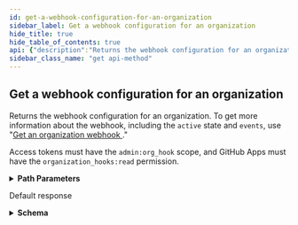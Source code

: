 ```yaml
---
id: get-a-webhook-configuration-for-an-organization
sidebar_label: Get a webhook configuration for an organization
hide_title: true
hide_table_of_contents: true
api: {"description":"Returns the webhook configuration for an organization. To get more information about the webhook, including the `active` state and `events`, use \"[Get an organization webhook ](/rest/reference/orgs#get-an-organization-webhook).\"\n\nAccess tokens must have the `admin:org_hook` scope, and GitHub Apps must have the `organization_hooks:read` permission.","externalDocs":{"description":"API method documentation","url":"https://docs.github.com/rest/reference/orgs#get-a-webhook-configuration-for-an-organization"},"operationId":"orgs/get-webhook-config-for-org","parameters":[{"in":"path","name":"org","required":true,"schema":{"type":"string"}},{"in":"path","name":"hook_id","required":true,"schema":{"type":"integer"}}],"responses":{"200":{"content":{"application/json":{"examples":{"default":{"value":{"content_type":"json","insecure_ssl":"0","secret":"********","url":"https://example.com/webhook"}}},"schema":{"description":"Configuration object of the webhook","properties":{"content_type":{"description":"The media type used to serialize the payloads. Supported values include `json` and `form`. The default is `form`.","example":"\"json\"","type":"string"},"insecure_ssl":{"description":"Determines whether the SSL certificate of the host for `url` will be verified when delivering payloads. Supported values include `0` (verification is performed) and `1` (verification is not performed). The default is `0`. **We strongly recommend not setting this to `1` as you are subject to man-in-the-middle and other attacks.**","example":"\"0\"","type":"string"},"secret":{"description":"If provided, the `secret` will be used as the `key` to generate the HMAC hex digest value for [delivery signature headers](https://docs.github.com/webhooks/event-payloads/#delivery-headers).","example":"\"********\"","type":"string"},"url":{"description":"The URL to which the payloads will be delivered.","example":"https://example.com/webhook","format":"uri","type":"string"}},"title":"Webhook Configuration","type":"object"}}},"description":"Default response"}},"tags":["orgs"],"x-github":{"category":"orgs","enabledForGitHubApps":true,"githubCloudOnly":false,"previews":[],"subcategory":"webhooks"},"method":"get","path":"/orgs/{org}/hooks/{hook_id}/config","servers":[{"url":"https://api.github.com"}],"info":{"contact":{"name":"Support","url":"https://support.github.com/contact"},"description":"GitHub's v3 REST API.","license":{"name":"MIT","url":"https://spdx.org/licenses/MIT"},"termsOfService":"https://docs.github.com/articles/github-terms-of-service","title":"GitHub v3 REST API","version":"1.1.4","x-apisguru-categories":["collaboration","developer_tools"],"x-logo":{"url":"https://twitter.com/github/profile_image?size=original"},"x-origin":[{"format":"openapi","url":"https://raw.githubusercontent.com/github/rest-api-description/main/descriptions/api.github.com/api.github.com.json","version":"3.0"}],"x-providerName":"github.com"},"postman":{"name":"Get a webhook configuration for an organization","description":{"content":"Returns the webhook configuration for an organization. To get more information about the webhook, including the `active` state and `events`, use \"[Get an organization webhook ](/rest/reference/orgs#get-an-organization-webhook).\"\n\nAccess tokens must have the `admin:org_hook` scope, and GitHub Apps must have the `organization_hooks:read` permission.","type":"text/plain"},"url":{"path":["orgs",":org","hooks",":hook_id","config"],"host":["{{baseUrl}}"],"query":[],"variable":[{"disabled":false,"description":{"content":"(Required) ","type":"text/plain"},"type":"any","value":"","key":"org"},{"disabled":false,"description":{"content":"(Required) ","type":"text/plain"},"type":"any","value":"","key":"hook_id"}]},"header":[{"key":"Accept","value":"application/json"}],"method":"GET"}}
sidebar_class_name: "get api-method"
---
```



## Get a webhook configuration for an organization



Returns the webhook configuration for an organization. To get more information about the webhook, including the `active` state and `events`, use &quot;[Get an organization webhook ](/rest/reference/orgs#get-an-organization-webhook).&quot;

Access tokens must have the `admin:org_hook` scope, and GitHub Apps must have the `organization_hooks:read` permission.

<details style={{"marginBottom":"1rem"}}><summary style={{}}><strong>Path Parameters</strong></summary><div><ul><ParamsItem className={"paramsItem"} param={{"in":"path","name":"org","required":true,"schema":{"type":"string"}}}></ParamsItem><ParamsItem className={"paramsItem"} param={{"in":"path","name":"hook_id","required":true,"schema":{"type":"integer"}}}></ParamsItem></ul></div></details><div><ApiTabs><TabItem label={"200"} value={"200"}><div>

Default response

</div><div><details style={{}}><summary style={{"textAlign":"left"}}><strong>Schema</strong></summary><div style={{"textAlign":"left","marginLeft":"1rem"}}></div><ul style={{"marginLeft":"1rem"}}><SchemaItem collapsible={false} name={"content_type"} required={false} schemaDescription={"The media type used to serialize the payloads. Supported values include `json` and `form`. The default is `form`."} schemaName={"string"} qualifierMessage={undefined}></SchemaItem><SchemaItem collapsible={false} name={"insecure_ssl"} required={false} schemaDescription={"Determines whether the SSL certificate of the host for `url` will be verified when delivering payloads. Supported values include `0` (verification is performed) and `1` (verification is not performed). The default is `0`. **We strongly recommend not setting this to `1` as you are subject to man-in-the-middle and other attacks.**"} schemaName={"string"} qualifierMessage={undefined}></SchemaItem><SchemaItem collapsible={false} name={"secret"} required={false} schemaDescription={"If provided, the `secret` will be used as the `key` to generate the HMAC hex digest value for [delivery signature headers](https://docs.github.com/webhooks/event-payloads/#delivery-headers)."} schemaName={"string"} qualifierMessage={undefined}></SchemaItem><SchemaItem collapsible={false} name={"url"} required={false} schemaDescription={"The URL to which the payloads will be delivered."} schemaName={"uri"} qualifierMessage={undefined}></SchemaItem></ul></details></div></TabItem></ApiTabs></div>
      